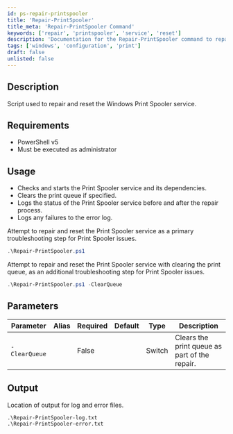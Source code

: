 ```yaml
---
id: ps-repair-printspooler
title: 'Repair-PrintSpooler'
title_meta: 'Repair-PrintSpooler Command'
keywords: ['repair', 'printspooler', 'service', 'reset']
description: 'Documentation for the Repair-PrintSpooler command to repair and reset the Windows Print Spooler service.'
tags: ['windows', 'configuration', 'print']
draft: false
unlisted: false
---
```


## Description
Script used to repair and reset the Windows Print Spooler service.

## Requirements
- PowerShell v5
- Must be executed as administrator

## Usage
- Checks and starts the Print Spooler service and its dependencies.
- Clears the print queue if specified.
- Logs the status of the Print Spooler service before and after the repair process.
- Logs any failures to the error log.


Attempt to repair and reset the Print Spooler service as a primary troubleshooting step for Print Spooler issues.

```powershell
.\Repair-PrintSpooler.ps1
```

Attempt to repair and reset the Print Spooler service with clearing the print queue, as an additional troubleshooting step for Print Spooler issues.

```powershell
.\Repair-PrintSpooler.ps1 -ClearQueue
```

## Parameters
| Parameter         | Alias | Required  | Default   | Type      | Description                                   |
| ----------------- | ----- | --------- | --------- | --------- | --------------------------------------------- |
| `-ClearQueue`     |       | False     |           | Switch    | Clears the print queue as part of the repair. |

## Output
Location of output for log and error files.

    .\Repair-PrintSpooler-log.txt
    .\Repair-PrintSpooler-error.txt









